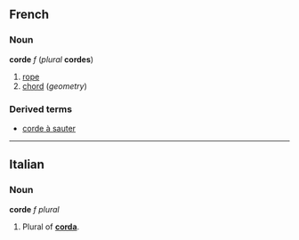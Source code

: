 ==French==
===Noun===
'''corde''' ''f'' (''plural'' '''cordes''')

#[[rope]]
#[[chord]] (''geometry'')

===Derived terms===
*[[corde à sauter]]

----
==Italian==
===Noun===
'''corde''' ''f plural''

#Plural of '''[[corda]]'''.